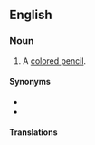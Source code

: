 ==English==

===Noun===
{{en-noun}}

# {{lb|en|Canada}} A [[colored pencil]].

====Synonyms====
* {{l|en|colored pencil}}
* {{l|en|crayon}}

====Translations====
{{trans-see|pencil crayon|colored pencil}}
